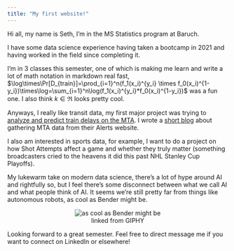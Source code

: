 ```yaml
---
title: "My first website!"
---
```


Hi all, my name is Seth, I'm in the MS Statistics program at Baruch.

I have some data science experience having taken a bootcamp in 2021 and having worked in the field since completing it.

I'm in 3 classes this semester, one of which is making me learn and write a lot of math notation in markdown real fast, $\log\times\Pr[D_{train}]=\prod_{i=1}^n(f_1(x_i)^{y_i} \times f_0(x_i)^{1-y_i})\times\log=\sum_{i=1}^n\log(f_1(x_i)^{y_i}*f_0(x_i)^{1-y_i})$ was a fun one. I also think $k\in\Re$ looks pretty cool.

Anyways, I really like transit data, my first major project was trying to [analyze and predict train delays on the MTA](https://github.com/SethKauf/mta_service_delays). I wrote a [short blog](https://medium.com/@sethkaufman7/scraping-the-midnight-oil-a96537b1aba1) about gathering MTA data from their Alerts website.\n 

I also am interested in sports data, for example, I want to do a project on how Shot Attempts affect a game and whether they truly matter (something broadcasters cried to the heavens it did this past NHL Stanley Cup Playoffs).

My lukewarm take on modern data science, there's a lot of hype around AI and rightfully so, but I feel there's some disconnect between what we call AI and what people think of AI. It seems we're still pretty far from things like autonomous robots, as cool as Bender might be.

<figure style="text-align: center;">
  <img src="https://media0.giphy.com/media/v1.Y2lkPTc5MGI3NjExNG5uMGs5NnkzdDJpdzJlNXY4eTNlcHY5cDdhajlxcG00MGRndXZ5NSZlcD12MV9pbnRlcm5hbF9naWZfYnlfaWQmY3Q9Zw/mIZ9rPeMKefm0/giphy.webp" alt="as cool as Bender might be">
  <figcaption>linked from GIPHY</figcaption>
</figure>

Looking forward to a great semester. Feel free to direct message me if you want to connect on LinkedIn or elsewhere!